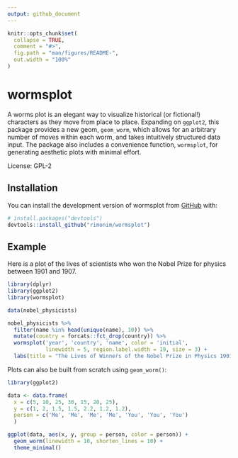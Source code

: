 ```yaml
---
output: github_document
---
```


```r
knitr::opts_chunk$set(
  collapse = TRUE,
  comment = "#>",
  fig.path = "man/figures/README-",
  out.width = "100%"
)
```

# wormsplot

A worms plot is an elegant way to visualize historical (or fictional!) characters as they move from place to place. Expanding on `ggplot2`, this package provides a new geom, `geom_worm`, which allows for an arbitrary number of moves within each worm, and takes intuitively structured data input. The package also includes a convenience function, `wormsplot`, for generating aesthetic plots with minimal effort.

License: GPL-2

## Installation

You can install the development version of wormsplot from [GitHub](https://github.com/) with:

``` r
# install.packages("devtools")
devtools::install_github("rimonim/wormsplot")
```

## Example

Here is a plot of the lives of scientists who won the Nobel Prize for physics between 1901 and 1907.

```r
library(dplyr)
library(ggplot2)
library(wormsplot)

data(nobel_physicists)

nobel_physicists %>%
  filter(name %in% head(unique(name), 10)) %>%
  mutate(country = forcats::fct_drop(country)) %>%
  wormsplot('year', 'country', 'name', color = 'initial',
            linewidth = 5, region.label.width = 19, size = 3) +
  labs(title = "The Lives of Winners of the Nobel Prize in Physics 1901-1907")
```

Plots can also be built from scratch using `geom_worm()`:

```r
library(ggplot2)

data <- data.frame(
  x = c(5, 10, 25, 30, 15, 20, 25),
  y = c(1, 2, 1.5, 1.5, 2.2, 1.2, 1.2),
  person = c('Me', 'Me', 'Me', 'Me', 'You', 'You', 'You')
  )

ggplot(data, aes(x, y, group = person, color = person)) +
  geom_worm(linewidth = 10, shorten_lines = 10) +
  theme_minimal()
```
